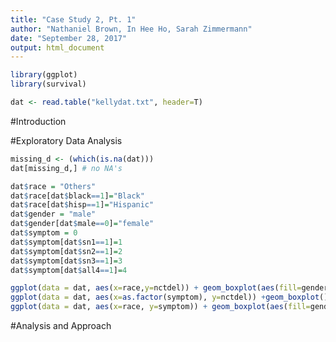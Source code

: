 ```yaml
---
title: "Case Study 2, Pt. 1"
author: "Nathaniel Brown, In Hee Ho, Sarah Zimmermann"
date: "September 28, 2017"
output: html_document
---
```

```r
library(ggplot)
library(survival)

dat <- read.table("kellydat.txt", header=T)
```

#Introduction


#Exploratory Data Analysis
```r
missing_d <- (which(is.na(dat)))
dat[missing_d,] # no NA's

dat$race = "Others"
dat$race[dat$black==1]="Black"
dat$race[dat$hisp==1]="Hispanic"
dat$gender = "male"
dat$gender[dat$male==0]="female"
dat$symptom = 0
dat$symptom[dat$sn1==1]=1
dat$symptom[dat$sn2==1]=2
dat$symptom[dat$sn3==1]=3
dat$symptom[dat$all4==1]=4

ggplot(data = dat, aes(x=race,y=nctdel)) + geom_boxplot(aes(fill=gender))
ggplot(data = dat, aes(x=as.factor(symptom), y=nctdel)) +geom_boxplot()
ggplot(data = dat, aes(x=race, y=symptom)) + geom_boxplot(aes(fill=gender))
```


#Analysis and Approach